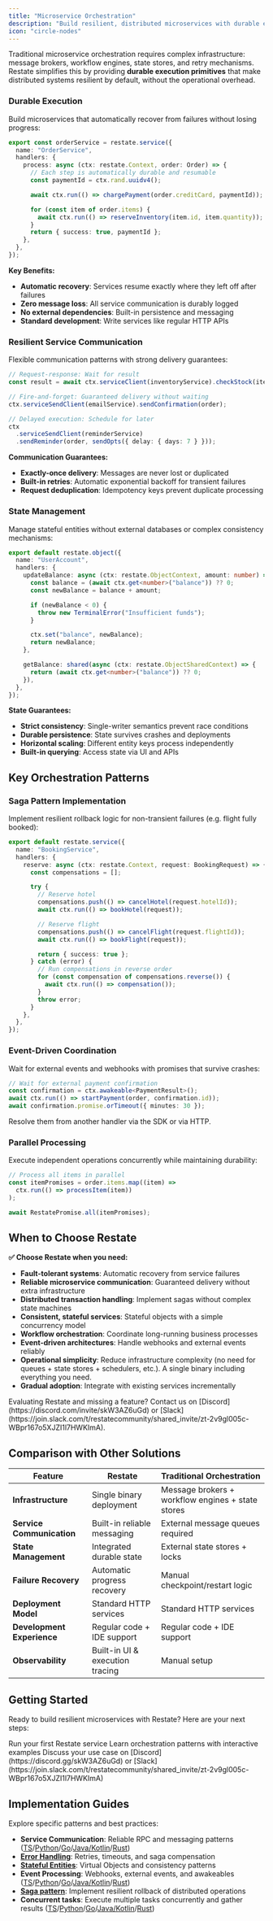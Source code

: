 ```yaml
---
title: "Microservice Orchestration"
description: "Build resilient, distributed microservices with durable execution, sagas, and reliable service communication."
icon: "circle-nodes"
---
```


Traditional microservice orchestration requires complex infrastructure: message brokers, workflow engines, state stores, and retry mechanisms. Restate simplifies this by providing **durable execution primitives** that make distributed systems resilient by default, without the operational overhead.

### Durable Execution

Build microservices that automatically recover from failures without losing progress:

```typescript {"CODE_LOAD::ts/src/usecases/microservices/order-service.ts#here"} 
export const orderService = restate.service({
  name: "OrderService",
  handlers: {
    process: async (ctx: restate.Context, order: Order) => {
      // Each step is automatically durable and resumable
      const paymentId = ctx.rand.uuidv4();

      await ctx.run(() => chargePayment(order.creditCard, paymentId));

      for (const item of order.items) {
        await ctx.run(() => reserveInventory(item.id, item.quantity));
      }
      return { success: true, paymentId };
    },
  },
});
```

**Key Benefits:**
- **Automatic recovery**: Services resume exactly where they left off after failures
- **Zero message loss**: All service communication is durably logged
- **No external dependencies**: Built-in persistence and messaging
- **Standard development**: Write services like regular HTTP APIs

### Resilient Service Communication

Flexible communication patterns with strong delivery guarantees:

```typescript {"CODE_LOAD::ts/src/usecases/microservices/service-actions.ts#communication"} 
// Request-response: Wait for result
const result = await ctx.serviceClient(inventoryService).checkStock(item);

// Fire-and-forget: Guaranteed delivery without waiting
ctx.serviceSendClient(emailService).sendConfirmation(order);

// Delayed execution: Schedule for later
ctx
  .serviceSendClient(reminderService)
  .sendReminder(order, sendOpts({ delay: { days: 7 } }));
```

**Communication Guarantees:**
- **Exactly-once delivery**: Messages are never lost or duplicated
- **Built-in retries**: Automatic exponential backoff for transient failures  
- **Request deduplication**: Idempotency keys prevent duplicate processing

### State Management

Manage stateful entities without external databases or complex consistency mechanisms:

```typescript {"CODE_LOAD::ts/src/usecases/microservices/user-account.ts#here"} 
export default restate.object({
  name: "UserAccount",
  handlers: {
    updateBalance: async (ctx: restate.ObjectContext, amount: number) => {
      const balance = (await ctx.get<number>("balance")) ?? 0;
      const newBalance = balance + amount;

      if (newBalance < 0) {
        throw new TerminalError("Insufficient funds");
      }

      ctx.set("balance", newBalance);
      return newBalance;
    },

    getBalance: shared(async (ctx: restate.ObjectSharedContext) => {
      return (await ctx.get<number>("balance")) ?? 0;
    }),
  },
});
```

**State Guarantees:**
- **Strict consistency**: Single-writer semantics prevent race conditions
- **Durable persistence**: State survives crashes and deployments
- **Horizontal scaling**: Different entity keys process independently
- **Built-in querying**: Access state via UI and APIs

## Key Orchestration Patterns

### Saga Pattern Implementation

Implement resilient rollback logic for non-transient failures (e.g. flight fully booked):

```typescript {"CODE_LOAD::ts/src/usecases/microservices/booking-service.ts#here"} 
export default restate.service({
  name: "BookingService",
  handlers: {
    reserve: async (ctx: restate.Context, request: BookingRequest) => {
      const compensations = [];

      try {
        // Reserve hotel
        compensations.push(() => cancelHotel(request.hotelId));
        await ctx.run(() => bookHotel(request));

        // Reserve flight
        compensations.push(() => cancelFlight(request.flightId));
        await ctx.run(() => bookFlight(request));

        return { success: true };
      } catch (error) {
        // Run compensations in reverse order
        for (const compensation of compensations.reverse()) {
          await ctx.run(() => compensation());
        }
        throw error;
      }
    },
  },
});
```

### Event-Driven Coordination  

Wait for external events and webhooks with promises that survive crashes:

```typescript {"CODE_LOAD::ts/src/usecases/microservices/service-actions.ts#awakeables"} 
// Wait for external payment confirmation
const confirmation = ctx.awakeable<PaymentResult>();
await ctx.run(() => startPayment(order, confirmation.id));
await confirmation.promise.orTimeout({ minutes: 30 });
```

Resolve them from another handler via the SDK or via HTTP.

### Parallel Processing

Execute independent operations concurrently while maintaining durability:

```typescript {"CODE_LOAD::ts/src/usecases/microservices/service-actions.ts#parallel"} 
// Process all items in parallel
const itemPromises = order.items.map((item) =>
  ctx.run(() => processItem(item))
);

await RestatePromise.all(itemPromises);
```

## When to Choose Restate

**✅ Choose Restate when you need:**

- **Fault-tolerant systems**: Automatic recovery from service failures
- **Reliable microservice communication**: Guaranteed delivery without extra infrastructure
- **Distributed transaction handling**: Implement sagas without complex state machines  
- **Consistent, stateful services**: Stateful objects with a simple concurrency model
- **Workflow orchestration**: Coordinate long-running business processes
- **Event-driven architectures**: Handle webhooks and external events reliably
- **Operational simplicity**: Reduce infrastructure complexity (no need for queues + state stores + schedulers, etc.). A single binary including everything you need.
- **Gradual adoption**: Integrate with existing services incrementally

<Info>
    Evaluating Restate and missing a feature? Contact us on [Discord](https://discord.com/invite/skW3AZ6uGd) or [Slack](https://join.slack.com/t/restatecommunity/shared_invite/zt-2v9gl005c-WBpr167o5XJZI1l7HWKImA).
</Info>

## Comparison with Other Solutions

| Feature | Restate | Traditional Orchestration                         |
|---------|---------|---------------------------------------------------|
| **Infrastructure** | Single binary deployment | Message brokers + workflow engines + state stores             |
| **Service Communication** | Built-in reliable messaging | External message queues required                  |
| **State Management** | Integrated durable state | External state stores + locks                     |
| **Failure Recovery** | Automatic progress recovery | Manual checkpoint/restart logic                   |
| **Deployment Model** | Standard HTTP services | Standard HTTP services                            |
| **Development Experience** | Regular code + IDE support | Regular code + IDE support                        |
| **Observability** | Built-in UI & execution tracing | Manual setup                                      |

## Getting Started

Ready to build resilient microservices with Restate? Here are your next steps:

<CardGroup cols={3}>
  <Card title="Quickstart" icon="rocket" href="/quickstart">
    Run your first Restate service
  </Card>
  <Card title="Hands-on Tutorial" icon="play" href="/tour/microservice-orchestration">
    Learn orchestration patterns with interactive examples
  </Card>
  <Card title="Need help?" icon="thought-bubble">
    Discuss your use case on [Discord](https://discord.gg/skW3AZ6uGd) or [Slack](https://join.slack.com/t/restatecommunity/shared_invite/zt-2v9gl005c-WBpr167o5XJZI1l7HWKImA)
  </Card>
</CardGroup>

## Implementation Guides

Explore specific patterns and best practices:

- **Service Communication**: Reliable RPC and messaging patterns ([TS](/develop/ts/service-communication)/[Python](/develop/python/service-communication)/[Go](/develop/go/service-communication)/[Java/Kotlin](/develop/java/service-communication)/[Rust](https://docs.rs/restate-sdk/latest/restate_sdk/context/trait.ContextClient.html))
- **[Error Handling](/guides/error-handling)**: Retries, timeouts, and saga compensation
- **[Stateful Entities](/foundations/services#virtual-object)**: Virtual Objects and consistency patterns
- **Event Processing**: Webhooks, external events, and awakeables ([TS](/develop/ts/external-events)/[Python](/develop/python/external-events)/[Go](/develop/go/external-events)/[Java/Kotlin](/develop/java/external-events)/[Rust](https://docs.rs/restate-sdk/latest/restate_sdk/context/trait.ContextClient.html))
- **[Saga pattern](/guides/sagas)**: Implement resilient rollback of distributed operations
- **Concurrent tasks**: Execute multiple tasks concurrently and gather results ([TS](/develop/ts/concurrent-tasks)/[Python](/develop/python/concurrent-tasks)/[Go](/develop/go/concurrent-tasks)/[Java/Kotlin](/develop/java/concurrent-tasks)/[Rust](https://docs.rs/restate-sdk/latest/restate_sdk/macro.select.html))